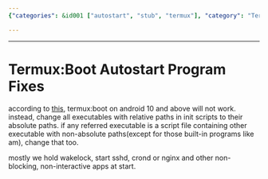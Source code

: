 ```yaml
---
{"categories": &id001 ["autostart", "stub", "termux"], "category": "Termux", "date": "2022-08-06 18:38:53", "description": "This article addresses the compatibility issues of Termux:Boot with Android 10 and above, proposing the use of absolute paths as a solution. The content also highlights some popular applications of Termux, including maintaining wakelock, starting SSHD or crond services, and running non-blocking applications like nginx.", "tags": *id001, "title": "Termux_Boot Autostart Program Fixes"}

---
```


------

# Termux:Boot Autostart Program Fixes

according to [this](https://github.com/termux/termux-boot/issues/58), termux:boot on android 10 and above will not work. instead, change all executables with relative paths in init scripts to their absolute paths. if any referred executable is a script file containing other executable with non-absolute paths(except for those built-in programs like am), change that too.

mostly we hold wakelock, start sshd, crond or nginx and other non-blocking, non-interactive apps at start.

